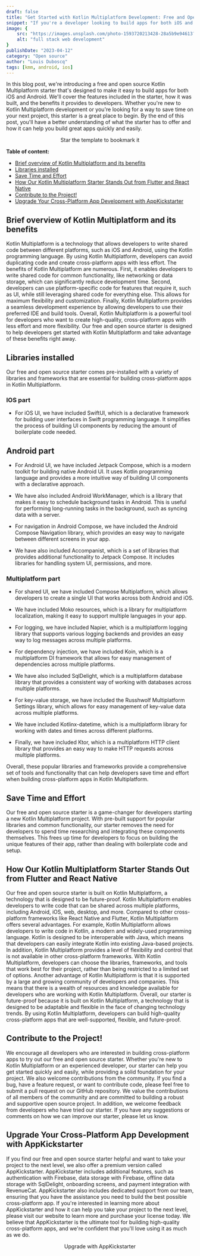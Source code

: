 ```yaml
---
draft: false
title: "Get Started with Kotlin Multiplatform Development: Free and Open Source Starter with Offline Data Storage, Declarative UI, and More"
snippet: "If you're a developer looking to build apps for both iOS and Android using Kotlin Multiplatform, our free and open source starter is the perfect place to begin. With common used and popular libraries this starter is designed to save you time and make it easy to build great apps."
image: {
    src: "https://images.unsplash.com/photo-1593720213428-28a5b9e94613?&fit=crop&w=430&h=240",
    alt: "full stack web development"
}
publishDate: "2023-04-12"
category: "Open source"
author: "Louis Duboscq"
tags: [kmm, android, ios]
--- 
```

  

In this blog post, we're introducing a free and open source Kotlin Multiplatform starter that's designed to make it easy to build apps for both iOS and Android. We'll cover the features included in the starter, how it was built, and the benefits it provides to developers. Whether you're new to Kotlin Multiplatform development or you're looking for a way to save time on your next project, this starter is a great place to begin. By the end of this post, you'll have a better understanding of what the starter has to offer and how it can help you build great apps quickly and easily.
 
 
 <div class=" place-items-center ">
<div class="mt-6 flex flex-col sm:flex-row gap-3"  align="center">
<p    class="flex gap-3 items-center "></p>
    <Link 
        target="_blank"
        href="https://github.com/AppKickstarter/StarterOS" 
        class="flex gap-3 items-center "
        rel="noopener"
    >
        <Icon class="text-white w-5 h-5" name="bx:bxs-star" />
        Star the template to bookmark it
    </Link>
<p    class="flex gap-3 items-center "></p>
</div> 
</div>

 **Table of content:**
 
 - [Brief overview of Kotlin Multiplatform and its benefits](#benefits) 
 - [Libraries installed](#libraries) 
 - [Save Time and Effort](#save) 
 - [How Our Kotlin Multiplatform Starter Stands Out from Flutter and React Native](#future) 
 - [Contribute to the Project!](#contribute)
 - [Upgrade Your Cross-Platform App Development with AppKickstarter](#upgrade)

  

 <a id="benefits"></a>

## Brief overview of Kotlin Multiplatform and its benefits

Kotlin Multiplatform is a technology that allows developers to write shared code between different platforms, such as iOS and Android, using the Kotlin programming language. By using Kotlin Multiplatform, developers can avoid duplicating code and create cross-platform apps with less effort.
The benefits of Kotlin Multiplatform are numerous. First, it enables developers to write shared code for common functionality, like networking or data storage, which can significantly reduce development time. Second, developers can use platform-specific code for features that require it, such as UI, while still leveraging shared code for everything else. This allows for maximum flexibility and customization. Finally, Kotlin Multiplatform provides a seamless development experience by allowing developers to use their preferred IDE and build tools.
Overall, Kotlin Multiplatform is a powerful tool for developers who want to create high-quality, cross-platform apps with less effort and more flexibility. Our free and open source starter is designed to help developers get started with Kotlin Multiplatform and take advantage of these benefits right away.


 <a id="libraries"></a>

## Libraries installed

Our free and open source starter comes pre-installed with a variety of libraries and frameworks that are essential for building cross-platform apps in Kotlin Multiplatform.

### IOS part
- For iOS UI, we have included SwiftUI, which is a declarative framework for building user interfaces in Swift programming language. It simplifies the process of building UI components by reducing the amount of boilerplate code needed.

## Android part
- For Android UI, we have included Jetpack Compose, which is a modern toolkit for building native Android UI. It uses Kotlin programming language and provides a more intuitive way of building UI components with a declarative approach.

- We have also included Android WorkManager, which is a library that makes it easy to schedule background tasks in Android. This is useful for performing long-running tasks in the background, such as syncing data with a server.

- For navigation in Android Compose, we have included the Android Compose Navigation library, which provides an easy way to navigate between different screens in your app.

- We have also included Accompanist, which is a set of libraries that provides additional functionality to Jetpack Compose. It includes libraries for handling system UI, permissions, and more.

### Multiplatform part

- For shared UI, we have included Compose Multiplatform, which allows developers to create a single UI that works across both Android and iOS.

- We have included Moko resources, which is a library for multiplatform localization, making it easy to support multiple languages in your app.

- For logging, we have included Napier, which is a multiplatform logging library that supports various logging backends and provides an easy way to log messages across multiple platforms.

- For dependency injection, we have included Koin, which is a multiplatform DI framework that allows for easy management of dependencies across multiple platforms.

- We have also included SqlDelight, which is a multiplatform database library that provides a consistent way of working with databases across multiple platforms.

- For key-value storage, we have included the Russhwolf Multiplatform Settings library, which allows for easy management of key-value data across multiple platforms.

- We have included Kotlinx-datetime, which is a multiplatform library for working with dates and times across different platforms.

- Finally, we have included Ktor, which is a multiplatform HTTP client library that provides an easy way to make HTTP requests across multiple platforms.

Overall, these popular libraries and frameworks provide a comprehensive set of tools and functionality that can help developers save time and effort when building cross-platform apps in Kotlin Multiplatform.
    
 <a id="save"></a>

## Save Time and Effort 


Our free and open source starter is a game-changer for developers starting a new Kotlin Multiplatform project. With pre-built support for popular libraries and common functionality, our starter removes the need for developers to spend time researching and integrating these components themselves. This frees up time for developers to focus on building the unique features of their app, rather than dealing with boilerplate code and setup.


 <a id="future"></a>

## How Our Kotlin Multiplatform Starter Stands Out from Flutter and React Native

 
Our free and open source starter is built on Kotlin Multiplatform, a technology that is designed to be future-proof. Kotlin Multiplatform enables developers to write code that can be shared across multiple platforms, including Android, iOS, web, desktop, and more.
Compared to other cross-platform frameworks like React Native and Flutter, Kotlin Multiplatform offers several advantages. For example, Kotlin Multiplatform allows developers to write code in Kotlin, a modern and widely-used programming language. Kotlin is designed to be interoperable with Java, which means that developers can easily integrate Kotlin into existing Java-based projects.
In addition, Kotlin Multiplatform provides a level of flexibility and control that is not available in other cross-platform frameworks. With Kotlin Multiplatform, developers can choose the libraries, frameworks, and tools that work best for their project, rather than being restricted to a limited set of options.
Another advantage of Kotlin Multiplatform is that it is supported by a large and growing community of developers and companies. This means that there is a wealth of resources and knowledge available for developers who are working with Kotlin Multiplatform.
Overall, our starter is future-proof because it is built on Kotlin Multiplatform, a technology that is designed to be adaptable and flexible in the face of changing technology trends. By using Kotlin Multiplatform, developers can build high-quality cross-platform apps that are well-supported, flexible, and future-proof.

    
 
 <a id="contribute"></a>

## Contribute to the Project!



We encourage all developers who are interested in building cross-platform apps to try out our free and open source starter. Whether you're new to Kotlin Multiplatform or an experienced developer, our starter can help you get started quickly and easily, while providing a solid foundation for your project.
We also welcome contributions from the community. If you find a bug, have a feature request, or want to contribute code, please feel free to submit a pull request on our GitHub repository. We value the contributions of all members of the community and are committed to building a robust and supportive open source project.
In addition, we welcome feedback from developers who have tried our starter. If you have any suggestions or comments on how we can improve our starter, please let us know. 


 <a id="upgrade"></a>

## Upgrade Your Cross-Platform App Development with AppKickstarter


If you find our free and open source starter helpful and want to take your project to the next level, we also offer a premium version called AppKickstarter. AppKickstarter includes additional features, such as authentication with Firebase, data storage with Firebase, offline data storage with SqlDelight, onboarding screens, and payment integration with RevenueCat.
AppKickstarter also includes dedicated support from our team, ensuring that you have the assistance you need to build the best possible cross-platform app.
If you're interested in learning more about AppKickstarter and how it can help you take your project to the next level, please visit our website to learn more and purchase your license today. We believe that AppKickstarter is the ultimate tool for building high-quality cross-platform apps, and we're confident that you'll love using it as much as we do.

  
<div class="mt-6 flex flex-col sm:flex-row gap-3"  align="center">
    <Link  
        href="https://appkickstarter.com" 
        class="flex gap-3 items-center "
        rel="noopener"
    >
        <Icon class="text-white w-5 h-5" name="bx:bxs-rocket" />
        Upgrade with AppKickstarter
    </Link>
</div> 